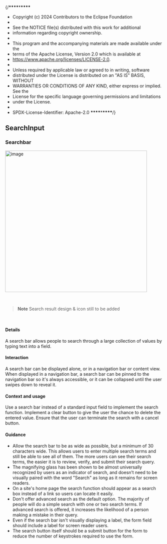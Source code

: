 {/******************\*\*\*\*******************\*******************\*\*\*\*******************

- Copyright (c) 2024 Contributors to the Eclipse Foundation
-
- See the NOTICE file(s) distributed with this work for additional
- information regarding copyright ownership.
-
- This program and the accompanying materials are made available under the
- terms of the Apache License, Version 2.0 which is available at
- https://www.apache.org/licenses/LICENSE-2.0.
-
- Unless required by applicable law or agreed to in writing, software
- distributed under the License is distributed on an "AS IS" BASIS, WITHOUT
- WARRANTIES OR CONDITIONS OF ANY KIND, either express or implied. See the
- License for the specific language governing permissions and limitations
- under the License.
-
- SPDX-License-Identifier: Apache-2.0
  ******************\*\*\*\*******************\*******************\*\*\*\*******************/}


<Meta title="Design Guidelines/SearchInput" />

## SearchInput

### Searchbar

<img
  width="453"
  alt="image"
  src="https://raw.githubusercontent.com/eclipse-tractusx/portal-assets/main/docs/static/searchbar-example.png"
/>

<br />

> **Note**
> Search result design & icon still to be added

<br />

#### Details

A search bar allows people to search through a large collection of values by typing text into a field.

#### Interaction

A search bar can be displayed alone, or in a navigation bar or content view. When displayed in a navigation bar, a search bar can be pinned to the navigation bar so it's always accessible, or it can be collapsed until the user swipes down to reveal it.

#### Context and usage

Use a search bar instead of a standard input field to implement the search function.
Implement a clear button to give the user the chance to delete the entered value.
Ensure that the user can terminate the search with a cancel button.

#### Guidance

- Allow the search bar to be as wide as possible, but a minimum of 30 characters wide. This allows users to enter multiple search terms and still be able to see all of them. The more users can see their search terms, the easier it is to review, verify, and submit their search query.
- The magnifying glass has been shown to be almost universally recognized by users as an indicator of search, and doesn’t need to be visually paired with the word "Search" as long as it remains for screen readers.
- On a site's home page the search function should appear as a search box instead of a link so users can locate it easily.
- Don't offer advanced search as the default option. The majority of people will do a simple search with one or two search terms. If advanced search is offered, it increases the likelihood of a person making a mistake in their query.
- Even if the search bar isn't visually displaying a label, the form field should include a label for screen reader users.
- The search button itself should be a submit button for the form to reduce the number of keystrokes required to use the form.
